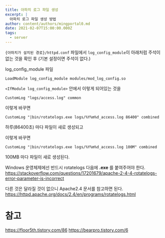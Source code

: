 ```yaml
---
title: 아파치 로그 파일 생성
excerpt: |
  아파치 로그 파일 생성 방법
author: content/authors/mingportal0.md
date: 2021-02-07T15:00:00.000Z
tags:
  - server
---
```


`{아파치가 설치된 경로}/httpd.conf` 파일에서 `log_config_module`이 아래처럼 주석이 없는 것을 확인 후
(기본 설정이면 주석이 없다.)

log\_config\_module 파일

```
LoadModule log_config_module modules/mod_log_config.so
```

`<IfModule log_config_module>` 안에서 이렇게 되어있는 것을

```
CustomLog "logs/access.log" common
```

이렇게 바꾸면

```
CustomLog "|bin/rotatelogs.exe logs/%Y%m%d_access.log 86400" combined
```

하루(86400초) 마다 파일이 새로 생성되고

이렇게 바꾸면

```
CustomLog "|bin/rotatelogs.exe logs/%Y%m%d_access.log 100M" combined
```

100MB 마다 파일이 새로 생성된다.

Windows 운영체제에선 반드시 rotatelogs 다음에 **.exe** 를 붙여주어야 한다.
https://stackoverflow.com/questions/17201679/apache-2-4-4-rotatelogs-error-parameter-is-incorrect

다른 것은 달라질 것이 없으니 Apache2.4 문서를 참고하면 된다.
https://httpd.apache.org/docs/2.4/en/programs/rotatelogs.html

# 참고

https://floor5th.tistory.com/86
https://bearpro.tistory.com/6
